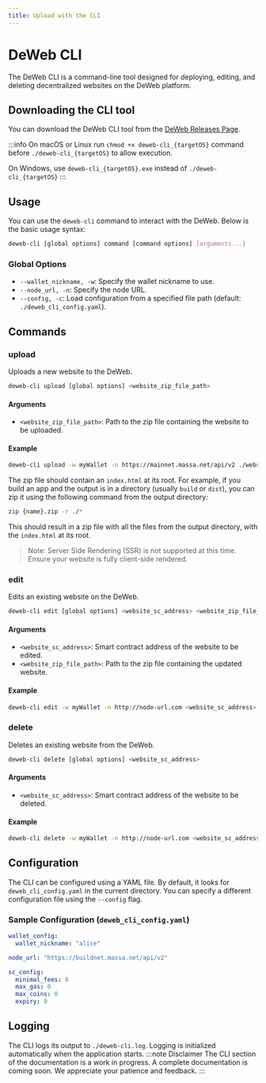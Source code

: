 ```yaml
---
title: Upload with the CLI
---
```


# DeWeb CLI

The DeWeb CLI is a command-line tool designed for deploying, editing, and deleting decentralized websites on the DeWeb platform.



## Downloading the CLI tool 

You can download the DeWeb CLI tool from the [DeWeb Releases Page](https://github.com/massalabs/DeWeb/releases). 

:::info
On macOS or Linux run `chmod +x deweb-cli_{targetOS}` command before `./deweb-cli_{targetOS}` to allow execution.

On Windows, use `deweb-cli_{targetOS}.exe` instead of `./deweb-cli_{targetOS}`
:::

## Usage

You can use the `deweb-cli` command to interact with the DeWeb. Below is the basic usage syntax:

```bash
deweb-cli [global options] command [command options] [arguments...]
```

### Global Options

- `--wallet_nickname, -w`: Specify the wallet nickname to use.
- `--node_url, -n`: Specify the node URL.
- `--config, -c`: Load configuration from a specified file path (default: `./deweb_cli_config.yaml`).

## Commands

### upload

Uploads a new website to the DeWeb.

```bash
deweb-cli upload [global options] <website_zip_file_path>
```

#### Arguments

- `<website_zip_file_path>`: Path to the zip file containing the website to be uploaded.

#### Example

```bash
deweb-cli upload -w myWallet -n https://mainnet.massa.net/api/v2 ./website.zip
```

The zip file should contain an `index.html` at its root. For example, if you build an app and the output is in a directory (usually `build` or `dist`), you can zip it using the following command from the output directory:

```bash
zip {name}.zip -r ./*
```

This should result in a zip file with all the files from the output directory, with the `index.html` at its root.

> Note: Server Side Rendering (SSR) is not supported at this time. Ensure your website is fully client-side rendered.

### edit

Edits an existing website on the DeWeb.

```bash
deweb-cli edit [global options] <website_sc_address> <website_zip_file_path>
```

#### Arguments

- `<website_sc_address>`: Smart contract address of the website to be edited.
- `<website_zip_file_path>`: Path to the zip file containing the updated website.

#### Example

```bash
deweb-cli edit -w myWallet -n http://node-url.com <website_sc_address> ./updated_website.zip
```

### delete

Deletes an existing website from the DeWeb.

```bash
deweb-cli delete [global options] <website_sc_address>
```

#### Arguments

- `<website_sc_address>`: Smart contract address of the website to be deleted.

#### Example

```bash
deweb-cli delete -w myWallet -n http://node-url.com <website_sc_address>
```

## Configuration

The CLI can be configured using a YAML file. By default, it looks for `deweb_cli_config.yaml` in the current directory. You can specify a different configuration file using the `--config` flag.

### Sample Configuration (`deweb_cli_config.yaml`)

```yaml
wallet_config:
  wallet_nickname: "alice"

node_url: "https://buildnet.massa.net/api/v2"

sc_config:
  minimal_fees: 0
  max_gas: 0
  max_coins: 0
  expiry: 0
```

## Logging

The CLI logs its output to `./deweb-cli.log`. Logging is initialized automatically when the application starts.
:::note Disclaimer
The CLI section of the documentation is a work in progress. A complete documentation is coming soon. We appreciate your patience and feedback.
:::
